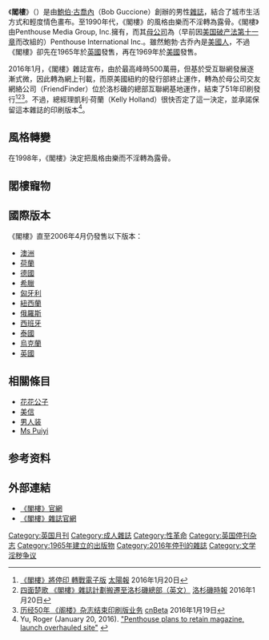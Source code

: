 {{expand|time=2009-08-29T01:22:20+00:00}}
{{noteTA
|1=zh-cn:米歇尔; zh-tw:米雪兒;
|2=zh-cn:男人装; zh-tw:男人幫
}}
{{Infobox Magazine
| title = 閣樓
| image_file = Penthouse9-2006.jpg
| image_size = 200px
| image_caption = 2006年9月號的封面。封面[[模特兒|模特兒]]是米雪兒·拉姆斯（Michelle Ramos）
| editor = 黛安·西爾貝斯坦<br>（Diane Silberstein）<ref>GMCI Internet Operations, Inc., [http://pmgi.com/corp.officers_diane.silberstein.html Diane Silberstein - President, Publishing] {{Wayback|url=http://pmgi.com/corp.officers_diane.silberstein.html |date=20071224085104 }}, ''[[Penthouse_Media_Group|Penthouse Media Group]] Inc. corporate officers'', 2006</ref>
| editor_title = 出版主席
| circulation =
| category = 男性雜誌
| company = Penthouse
| publisher = Penthouse Media Group
| firstdate = 1965年
| country = [[英國|英國]]
| frequency = 月刊
| language = [[英文|英文]]
| website = http://www.penthouse.com
| issn = 0090-2020
}}
《'''閣樓'''》（{{lang-en|'''''Penthouse'''''}}）是由[[鮑伯·古喬內|鮑伯·古喬內]]（Bob Guccione）創辦的男性[[雜誌|雜誌]]，結合了城市生活方式和輕度情色畫布。至1990年代，《閣樓》的風格由樂而不淫轉為露骨。《閣樓》由Penthouse Media Group, Inc.擁有，而其[[母公司|母公司]]為（早前因[[美国破产法第十一章|美国破产法第十一章]]而改組的）Penthouse International Inc.。雖然鮑勃·古乔內是[[美國人|美國人]]，不過《閣樓》卻先在1965年於[[英國|英國]]發售，再在1969年於[[美國|美國]]發售。

2016年1月，《閣樓》雜誌宣布，由於最高峰時500萬冊，但基於受互聯網發展逐漸式微，因此轉為網上刊載，而原美國紐約的發行部終止運作，轉為於母公司交友網絡公司（FriendFinder）位於洛杉磯的總部互聯網基地運作，結束了51年印刷發行<ref>[http://the-sun.on.cc/cnt/china_world/20160120/00423_001.html 《閣樓》將停印 轉戰電子版] {{Wayback|url=http://the-sun.on.cc/cnt/china_world/20160120/00423_001.html |date=20200325033733 }}[[太陽報|太陽報]] 2016年1月20日</ref><ref>[http://www.latimes.com/business/la-fi-penthouse-print-edition-20160119-story.html 四面楚歌 《閣樓》雜誌計劃搬遷至洛杉磯總部（英文）] {{Wayback|url=http://www.latimes.com/business/la-fi-penthouse-print-edition-20160119-story.html |date=20210323210518 }}[[洛杉磯時報|洛杉磯時報]] 2016年1月20日</ref><ref>[http://www.cnbeta.com/articles/467905.htm 历经50年 《阁楼》杂志结束印刷版业务] {{Wayback|url=http://www.cnbeta.com/articles/467905.htm |date=20191203002759 }}[[cnBeta|cnBeta]] 2016年1月19日</ref>。不過，總經理凱利·荷蘭（Kelly Holland）很快否定了這一決定，並承諾保留這本雜誌的印刷版本<ref>Yu, Roger (January 20, 2016). [https://www.usatoday.com/story/money/2016/01/20/penthouse-plans-retain-magazine-launch-overhauled-site/79056612/ "Penthouse plans to retain magazine, launch overhauled site"] {{Wayback|url=https://www.usatoday.com/story/money/2016/01/20/penthouse-plans-retain-magazine-launch-overhauled-site/79056612/ |date=20200610184539 }}</ref>。

==風格轉變==
在1998年，《閣樓》決定把風格由樂而不淫轉為露骨。{{请求来源}}

==閣樓寵物==
{{main|閣樓寵物列表}}

==國際版本==
《閣樓》直至2006年4月仍發售以下版本：
* [[澳洲|澳洲]]
* [[荷蘭|荷蘭]]
* [[德國|德國]]
* [[希臘|希臘]]
* [[匈牙利|匈牙利]]
* [[紐西蘭|紐西蘭]]
* [[俄羅斯|俄羅斯]]
* [[西班牙|西班牙]]
* [[泰國|泰國]]
* [[烏克蘭|烏克蘭]]
* [[英國|英國]]

==相關條目==
*[[花花公子|花花公子]] 
*[[美信|美信]]
*[[男人装|男人装]]
*[[萧佩儿|Ms Puiyi]]

==参考资料==
{{reflist}}

==外部連結==
{{Commons category|Penthouse magazine}}
* [http://www.penthouse.com/go/g291486 《閣樓》官網] {{Wayback|url=http://www.penthouse.com/go/g291486 |date=20160304124739 }}
* [http://www.penthousemagazine.com/ 《閣樓》雜誌官網] {{Wayback|url=http://www.penthousemagazine.com/ |date=20150511164937 }}

{{DEFAULTSORT:Penthouse (Magazine)}}
[[Category:英国月刊|Category:英国月刊]]
[[Category:成人雜誌|Category:成人雜誌]]
[[Category:性革命|Category:性革命]]
[[Category:英国停刊杂志|Category:英国停刊杂志]]
[[Category:1965年建立的出版物|Category:1965年建立的出版物]]
[[Category:2016年停刊的雜誌|Category:2016年停刊的雜誌]]
[[Category:文学淫秽争议|Category:文学淫秽争议]]
